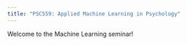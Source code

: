 ```yaml
---
title: "PSC559: Applied Machine Learning in Psychology"
---
```


Welcome to the Machine Learning seminar!
